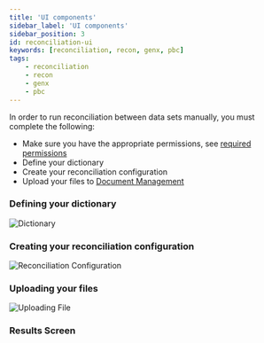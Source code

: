 ```yaml
---
title: 'UI components'
sidebar_label: 'UI components'
sidebar_position: 3
id: reconciliation-ui
keywords: [reconciliation, recon, genx, pbc]
tags:
    - reconciliation
    - recon
    - genx
    - pbc
---
```


In order to run reconciliation between data sets manually, you must complete the following:
- Make sure you have the appropriate permissions, see [required permissions](/docs/05_components/reconciliation/04_permissions.mdx)
- Define your dictionary
- Create your reconciliation configuration
- Upload your files to [Document Management](/docs/05_components/doc-management/01_introduction.mdx)

### Defining your dictionary

![Dictionary](/img/pbc-reconciliation/ui/01_dictionary.png)

### Creating your reconciliation configuration

![Reconciliation Configuration](/img/pbc-reconciliation/ui/02_configuration.png)

### Uploading your files

![Uploading File](/img/pbc-reconciliation/ui/03_uploading-file.png)

### Results Screen

<!-- ![Result Screen](/img/pbc-reconciliation/ui/04_results.png) -->
